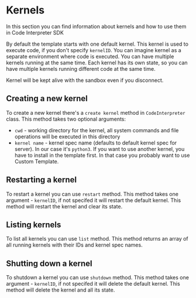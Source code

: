 
# Kernels

In this section you can find information about kernels and how to use them in Code Interpreter SDK

By default the template starts with one default kernel. This kernel is used to execute code, if you don't specify `kernelID`. You can imagine kernel as a separate environment where code is executed. You can have multiple kernels running at the same time. Each kernel has its own state, so you can have multiple kernels running different code at the same time.

Kernel will be kept alive with the sandbox even if you disconnect.

## Creating a new kernel

To create a new kernel there's a `create kernel` method in `CodeInterpreter` class. This method takes two optional arguments:
- `cwd` - working directory for the kernel, all system commands and file operations will be executed in this directory
- `kernel name` - kernel spec name (defaults to default kernel spec for server). In our case it's `python3`. If you want to use another kernel, you have to install in the template first. In that case you probably want to use <Link href='/code-interpreter/template'>Custom Template</Link>.

## Restarting a kernel

To restart a kernel you can use `restart` method. This method takes one argument - `kernelID`, if not specifed it will restart the default kernel. This method will restart the kernel and clear its state.

## Listing kernels

To list all kernels you can use `list` method. This method returns an array of all running kernels with their IDs and kernel spec names.

## Shutting down a kernel

To shutdown a kernel you can use `shutdown` method. This method takes one argument - `kernelID`, if not specifed it will delete the default kernel. This method will delete the kernel and all its state.
